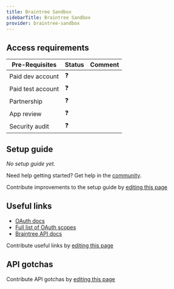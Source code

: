 ```yaml
---
title: Braintree Sandbox
sidebarTitle: Braintree Sandbox
provider: braintree-sandbox
---
```



<Overview />
<PreBuiltTooling />
<PreBuiltUseCases />

## Access requirements
| Pre-Requisites | Status | Comment|
| - | - | - |
| Paid dev account | ❓ |  |
| Paid test account | ❓ |  |
| Partnership | ❓ | |
| App review | ❓ |  |
| Security audit | ❓ | |


## Setup guide

_No setup guide yet._

<Tip>Need help getting started? Get help in the [community](https://nango.dev/slack).</Tip>

<Note>Contribute improvements to the setup guide by [editing this page](https://github.com/nangohq/nango/tree/master/docs-v2/integrations/all/braintree-sandbox.mdx)</Note>


## Useful links

-   [OAuth docs](https://developer.paypal.com/braintree/docs/guides/extend/oauth/overview)
-   [Full list of OAuth scopes](https://developer.paypal.com/braintree/docs/guides/extend/oauth/reference#resource-oriented-oauth-scopes)
-   [Braintree API docs](https://developer.paypal.com/braintree/docs/)

<Note>Contribute useful links by [editing this page](https://github.com/nangohq/nango/tree/master/docs-v2/integrations/all/braintree-sandbox.mdx)</Note>

## API gotchas

<Note>Contribute API gotchas by [editing this page](https://github.com/nangohq/nango/tree/master/docs-v2/integrations/all/braintree-sandbox.mdx)</Note>
